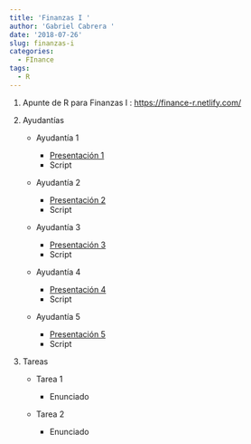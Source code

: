 ```yaml
---
title: 'Finanzas I '
author: 'Gabriel Cabrera '
date: '2018-07-26'
slug: finanzas-i
categories:
  - FInance
tags:
  - R
---
```


1. Apunte de R para Finanzas I : [https://finance-r.netlify.com/](https://finance-r.netlify.com/)

2. Ayudantías

    * Ayudantía 1 
    
        * [Presentación 1](/pdf/presentacion.pdf)
        * Script
        
    * Ayudantía 2 
    
        * [Presentación 2](/pdf/presentation1.pdf)
        * Script
        
    * Ayudantía 3 
    
        * [Presentación 3]()
        * Script
    
    * Ayudantía 4 
    
        * [Presentación 4]()
        * Script
    
    * Ayudantía 5 
    
        * [Presentación 5](/pdf/presentacion.pdf)
        * Script    
        
3. Tareas 

    * Tarea 1 
        
        * Enunciado
    
    * Tarea 2
    
        * Enunciado